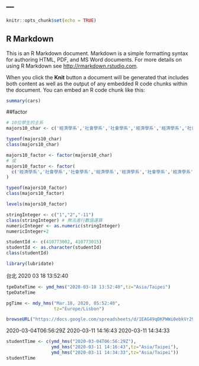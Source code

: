 ---
---

```r
knitr::opts_chunk$set(echo = TRUE)
```

## R Markdown

This is an R Markdown document. Markdown is a simple formatting syntax for authoring HTML, PDF, and MS Word documents. For more details on using R Markdown see <http://rmarkdown.rstudio.com>.

When you click the **Knit** button a document will be generated that includes both content as well as the output of any embedded R code chunks within the document. You can embed an R code chunk like this:

```r
summary(cars)
```

##factor

```r
# 10位學生的主系
majors10_char <- c('經濟學系','社會學系','社會學系','經濟學系','經濟學系','社會學系','經濟學系','經濟學系','經濟學系','社會學系')

typeof(majors10_char)
class(majors10_char)
```

```r
majors10_factor <- factor(majors10_char)
# 或
majors10_factor <- factor(
  c('經濟學系','社會學系','社會學系','經濟學系','經濟學系','社會學系','經濟學系','經濟學系','經濟學系','社會學系')
)

typeof(majors10_factor)
class(majors10_factor)
```

```r
levels(majors10_factor)
```
```r
stringInteger <- c("1","2","-11")
class(stringInteger) # 無法進行數值運算
numericInteger <- as.numeric(stringInteger)
numericInteger+2
```

```r
studentId <- c(410773002, 410773015)
studentId <- as.character(studentId)
class(studentId)
```

```r
library(lubridate)
```
台北 2020 03 18 13:52:40
```r
tpeDateTime <- ymd_hms("2020-03-18 13:52:40",tz="Asia/Taipei")
tpeDateTime
```

```r
pgTime <- mdy_hms("Mar.18, 2020, 05:52:40",
                  tz="Europe/Lisbon")
```

```r
browseURL("https://docs.google.com/spreadsheets/d/1EAG49qDKPWWi0ebkVr29TLrvVnoBPfkvxYY-J3xLAHY/edit#gid=458686645")
```


2020-03-04T06:56:29Z	2020-03-11 14:16:43	2020-03-11 14:34:33
```r
studentTime <- c(ymd_hms("2020-03-04T06:56:29Z"),
                 ymd_hms("2020-03-11 14:16:43",tz="Asia/Taipei"),
                 ymd_hms("2020-03-11 14:34:33",tz="Asia/Taipei"))
studentTime

```

